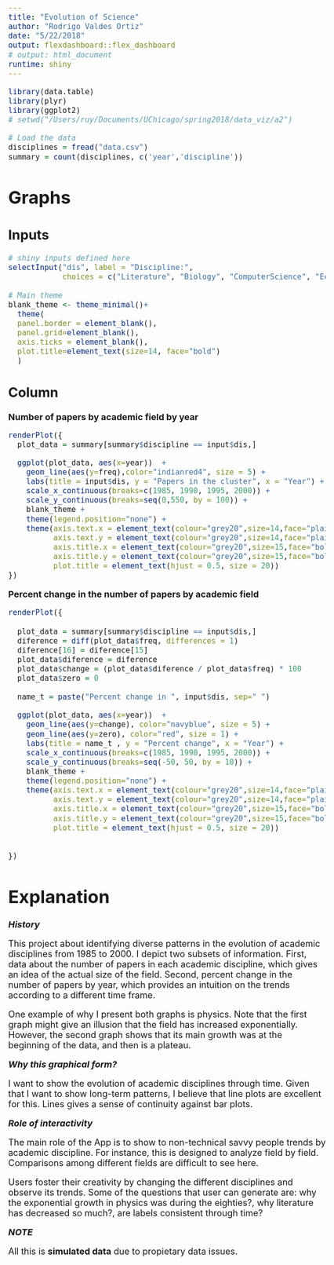 ```yaml
---
title: "Evolution of Science"
author: "Rodrigo Valdes Ortiz"
date: "5/22/2018"
output: flexdashboard::flex_dashboard
# output: html_document
runtime: shiny
---
```


```r
library(data.table)
library(plyr)
library(ggplot2)
# setwd("/Users/ruy/Documents/UChicago/spring2018/data_viz/a2")
```

<style type="text/css">
body{ /* Normal  */
      font-size: 18px;
  }
</style>


```r
# Load the data
disciplines = fread("data.csv")
summary = count(disciplines, c('year','discipline'))
```



Graphs
=====================================  

Inputs {.sidebar}
-------------------------------------

```r
# shiny inputs defined here
selectInput("dis", label = "Discipline:",
            choices = c("Literature", "Biology", "ComputerScience", "Economics", "PolScience", "Medicine", "Physics"), selected = "Literature")
```

```r
# Main theme
blank_theme <- theme_minimal()+
  theme(
  panel.border = element_blank(),
  panel.grid=element_blank(),
  axis.ticks = element_blank(),
  plot.title=element_text(size=14, face="bold")
  )
```


Column
-------------------------------------

\newline

**Number of papers by academic field by year**

\newline

```r
renderPlot({
  plot_data = summary[summary$discipline == input$dis,]

  ggplot(plot_data, aes(x=year))  + 
    geom_line(aes(y=freq),color="indianred4", size = 5) +
    labs(title = input$dis, y = "Papers in the cluster", x = "Year") +
    scale_x_continuous(breaks=c(1985, 1990, 1995, 2000)) +
    scale_y_continuous(breaks=seq(0,550, by = 100)) +
    blank_theme +
    theme(legend.position="none") + 
    theme(axis.text.x = element_text(colour="grey20",size=14,face="plain"),
          axis.text.y = element_text(colour="grey20",size=14,face="plain"),
          axis.title.x = element_text(colour="grey20",size=15,face="bold"),
          axis.title.y = element_text(colour="grey20",size=15,face="bold"),
          plot.title = element_text(hjust = 0.5, size = 20))
})

```

**Percent change in the number of papers by academic field**

\newline

```r

renderPlot({
  
  plot_data = summary[summary$discipline == input$dis,]
  diference = diff(plot_data$freq, differences = 1)
  diference[16] = diference[15]
  plot_data$diference = diference
  plot_data$change = (plot_data$diference / plot_data$freq) * 100
  plot_data$zero = 0
  
  name_t = paste("Percent change in ", input$dis, sep=" ")

  ggplot(plot_data, aes(x=year))  + 
    geom_line(aes(y=change), color="navyblue", size = 5) +
    geom_line(aes(y=zero), color="red", size = 1) +
    labs(title = name_t , y = "Percent change", x = "Year") +
    scale_x_continuous(breaks=c(1985, 1990, 1995, 2000)) +
    scale_y_continuous(breaks=seq(-50, 50, by = 10)) +
    blank_theme +
    theme(legend.position="none") + 
    theme(axis.text.x = element_text(colour="grey20",size=14,face="plain"),
          axis.text.y = element_text(colour="grey20",size=14,face="plain"),
          axis.title.x = element_text(colour="grey20",size=15,face="bold"),
          axis.title.y = element_text(colour="grey20",size=15,face="bold"),
          plot.title = element_text(hjust = 0.5, size = 20))
  
  
})


```


Explanation
=====================================  

***History***

This project about identifying diverse patterns in the evolution of academic disciplines from 1985 to 2000. I depict two subsets of information. First, data about the number of papers in each academic discipline, which gives an idea of the actual size of the field. Second, percent change in the number of papers by year, which provides an intuition on the trends according to a different time frame. 

One example of why I present both graphs is physics. Note that the first graph might give an illusion that the field has increased exponentially. However, the second graph shows that its main growth was at the beginning of the data, and then is a plateau.

***Why this graphical form?***

I want to show the evolution of academic disciplines through time. Given that I want to show long-term patterns, I believe that line plots are excellent for this. Lines gives a sense of continuity against bar plots.

***Role of interactivity***

The main role of the App is to show to non-technical savvy people trends by academic discipline. For instance, this is designed to analyze field by field. Comparisons among different fields are difficult to see here. 

Users foster their creativity by changing the different disciplines and observe its trends. Some of the questions that user can generate are: why the exponential growth in physics was during the eighties?, why literature has decreased so much?, are labels consistent through time?


***NOTE***

All this is **simulated data** due to propietary data issues. 



